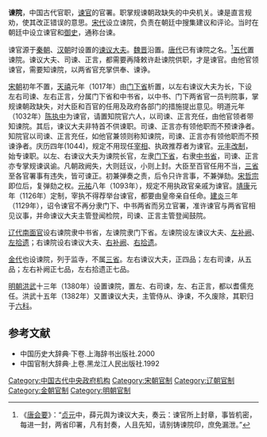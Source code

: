 '''谏院'''，中国古代官职，[[谏官|谏官]]的官署。职掌规谏朝政缺失的中央机关。谏是直言规劝，使其改正错误的意思。[[宋代|宋代]]设立谏院，负责在朝廷中搜集建议和评论。当时在朝廷中设立谏官和[[御史|御史]]，通称台谏。

谏官源于[[秦朝|秦朝]]、[[汉朝|汉朝]]时设置的[[谏议大夫|谏议大夫]]。[[魏晋|魏晋]]沿置。[[唐代|唐代]]已有谏院之名。<ref>《[[唐会要|唐会要]]》：“[[貞元_(唐朝)|贞元]]中，薛元舆为谏议大夫，奏云：谏官所上封章，事皆机密，每进一封，两省印署，凡有封奏，人且先知，请别铸谏院印，庶免漏泄。”</ref>[[五代|五代]]置谏院。谏议大夫、司谏、正言，都需要再降敕许赴谏院供职，才是谏官。由他官领谏官，需要知谏院，以两省官充掌供奉、谏诤。

[[宋朝|宋朝]]初年不置，[[天禧_(北宋)|天禧]]元年（1017年）由[[门下省|门下省]]析置，以左右谏议大夫为长，下设左右司谏、左右正言，分属门下省和中书省，以中书、门下两省官一员判院事，掌规谏朝政缺失，对大臣和百官的任用及政府各部门的措施提出意见。明道元年（1032年）[[陈执中|陈执中]]为谏官，请置知院官六人，以司谏、正言充任，由他官领者带知谏院。其后，谏议大夫非特首不供谏职。司谏、正言亦有领他职而不预谏诤者。知院官以司谏、正言充任，如他官兼领则称知谏院，司谏、正言亦有领他职而不预谏诤者。庆历四年(1044)，规定不用现任[[宰相|宰相]]、执政推荐者为谏官。[[元丰改制|元丰改制]]，始专谏职。以左、右谏议大夫为谏院长官，左隶[[门下省|门下省]]，右隶[[中书省|中书省]]，司谏、正言亦专掌规谏讽谕。凡朝政阙失，大则廷议，小则上封。大臣至百官任用不当，[[三省|三省]]至各官署事有违失，皆可谏正。初兼弹奏之责，后令只许言事，不兼弹劾。[[宋哲宗|宋哲宗]]即位后，复弹劾之权。[[元祐|元祐]]八年（1093年），规定不用执政官亲戚为谏官。[[靖康|靖康]]元年（1126年）定制，宰执不得荐举台谏官，都要由皇帝亲自任命。[[建炎|建炎]]三年（1129年），诏令谏官不再分隶门下、中书两省而另立官署，准许谏官与两省官相见议事，并命谏议大夫主管登闻检院，司谏、正言主管登闻鼓院。

[[辽代|辽代]][[南面官|南面官]]设右谏院隶中书省，左谏院隶门下省。左谏院设左谏议大夫、[[左补阙|左补阙]]、[[左拾遗|左拾遗]]；右谏院设右谏议大夫、[[右补阙|右补阙]]、[[右拾遗|右拾遗]]。

[[金代|金代]]也设谏院，列于监寺，不属[[三省|三省]]。左右谏议大夫，正四品；左右司谏，从五品；左右补阙正七品，左右拾遗正七品。

[[明朝|明朝]][[洪武|洪武]]十三年（1380年）设置谏院，置左、右司谏，左、右正言，都以耆儒充任。洪武十五年（1382年）又置谏议大夫，主管侍从、诤谏，不久废除，其职归于[[六科|六科]]。

== 参考文献 ==
{{reflist}}
*中国历史大辞典·下卷.上海辞书出版社.2000
*中国官制大辞典·上卷.黑龙江人民出版社.1992
{{DEFAULTSORT:J}}
[[Category:中国古代中央政府机构|Category:中国古代中央政府机构]]
[[Category:宋朝官制|Category:宋朝官制]]
[[Category:辽朝官制|Category:辽朝官制]]
[[Category:金朝官制|Category:金朝官制]]
[[Category:明朝官制|Category:明朝官制]]